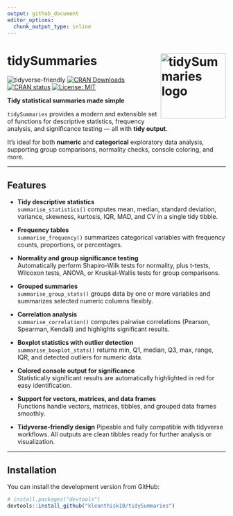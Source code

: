 ```yaml
---
output: github_document
editor_options: 
  chunk_output_type: inline
---
```


# tidySummaries <img src="man/figures/logo.png" align="right" width="150" alt="tidySummaries logo" />


![tidyverse-friendly](https://img.shields.io/badge/tidyverse-friendly-blueviolet)
[![CRAN Downloads](https://cranlogs.r-pkg.org/badges/grand-total/tidySummaries)](https://cran.r-project.org/package=tidySummaries)
[![CRAN status](https://www.r-pkg.org/badges/version/tidySummaries)](https://CRAN.R-project.org/package=tidySummaries)
[![License: MIT](https://img.shields.io/badge/license-MIT-blue.svg)](https://opensource.org/licenses/MIT)

**Tidy statistical summaries made simple**

`tidySummaries` provides a modern and extensible set of functions for descriptive statistics, frequency analysis, and significance testing — all with **tidy output**.

It’s ideal for both **numeric** and **categorical** exploratory data analysis, supporting group comparisons, normality checks, console coloring, and more.

---

## Features

- **Tidy descriptive statistics**  
  `summarise_statistics()` computes mean, median, standard deviation, variance, skewness, kurtosis, IQR, MAD, and CV in a single tidy tibble.

- **Frequency tables**  
  `summarise_frequency()` summarizes categorical variables with frequency counts, proportions, or percentages.

- **Normality and group significance testing**  
  Automatically perform Shapiro-Wilk tests for normality, plus t-tests, Wilcoxon tests, ANOVA, or Kruskal-Wallis tests for group comparisons.

- **Grouped summaries**  
  `summarise_group_stats()` groups data by one or more variables and summarizes selected numeric columns flexibly.

- **Correlation analysis**  
  `summarise_correlation()` computes pairwise correlations (Pearson, Spearman, Kendall) and highlights significant results.

- **Boxplot statistics with outlier detection**  
  `summarise_boxplot_stats()` returns min, Q1, median, Q3, max, range, IQR, and detected outliers for numeric data.

- **Colored console output for significance**  
  Statistically significant results are automatically highlighted in red for easy identification.

- **Support for vectors, matrices, and data frames**  
  Functions handle vectors, matrices, tibbles, and grouped data frames smoothly.

- **Tidyverse-friendly design**
  Pipeable and fully compatible with tidyverse workflows. All outputs are clean tibbles ready for further analysis or visualization.

---

## Installation

You can install the development version from GitHub:

```r
# install.packages("devtools")
devtools::install_github("kleanthisk10/tidySummaries")
```
